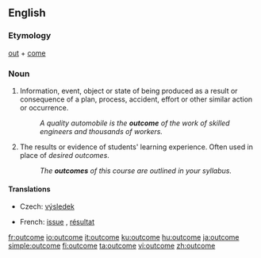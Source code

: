 {{wikipedia}}
==English==

===Etymology===
[[out]] + [[come]]

===Noun===
{{en-noun}}

# Information, event, object or state of being produced as a result or consequence of a plan, process, accident, effort or other similar action or occurrence.
#: ''A quality automobile is the '''outcome''' of the work of skilled engineers and thousands of workers.''
# {{context|education}} The results or evidence of students' learning experience. Often used in place of ''desired outcomes''.
#: ''The '''outcomes''' of this course are outlined in your syllabus.''

====Translations====
{{trans-top|result}}
* Czech: [[výsledek]] {{m}}
{{trans-mid}}
* French: [[issue]] {{f}}, [[résultat]] {{m}}
{{trans-bottom}}

[[fr:outcome]]
[[io:outcome]]
[[it:outcome]]
[[ku:outcome]]
[[hu:outcome]]
[[ja:outcome]]
[[simple:outcome]]
[[fi:outcome]]
[[ta:outcome]]
[[vi:outcome]]
[[zh:outcome]]